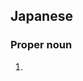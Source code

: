 ==Japanese==
{{ja-kanjitab|家|木}}

===Proper noun===
{{ja-pos|proper|いえき}}

# {{surname|lang=ja|sort=いえき}}